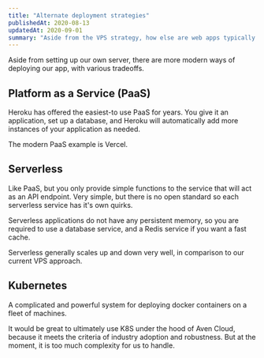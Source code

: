```yaml
---
title: "Alternate deployment strategies"
publishedAt: 2020-08-13
updatedAt: 2020-09-01
summary: "Aside from the VPS strategy, how else are web apps typically deployed?"
---
```


Aside from setting up our own server, there are more modern ways of deploying our app, with various tradeoffs.

## Platform as a Service (PaaS)

Heroku has offered the easiest-to use PaaS for years. You give it an application, set up a database, and Heroku will automatically add more instances of your application as needed.

The modern PaaS example is Vercel.

## Serverless

Like PaaS, but you only provide simple functions to the service that will act as an API endpoint. Very simple, but there is no open standard so each serverless service has it's own quirks.

Serverless applications do not have any persistent memory, so you are required to use a database service, and a Redis service if you want a fast cache.

Serverless generally scales up and down very well, in comparison to our current VPS approach.

## Kubernetes

A complicated and powerful system for deploying docker containers on a fleet of machines.

It would be great to ultimately use K8S under the hood of Aven Cloud, because it meets the criteria of industry adoption and robustness. But at the moment, it is too much complexity for us to handle.


<!--- © Aven LLC and Aven Contributors. Licensed under Creative Commons BY-NC-SA 4.0 https://creativecommons.org/licenses/by-nc-sa/4.0/ -->
